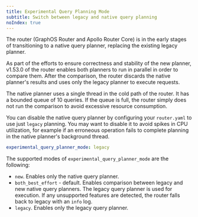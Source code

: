 ```yaml
---
title: Experimental Query Planning Mode 
subtitle: Switch between legacy and native query planning
noIndex: true
---
```


The router (GraphOS Router and Apollo Router Core) is in the early stages of
transitioning to a native query planner, replacing the existing legacy planner.

As part of the efforts to ensure correctness and stability of the new planner,
v1.53.0 of the router enables both planners to run in parallel in order to
compare them. After the comparison, the router discards the native planner's results and
uses only the legacy planner to execute requests.

The native planner uses a single thread in the cold path of the router. It has a
bounded queue of 10 queries. If the queue is full, the router simply does not run the
comparison to avoid excessive resource consumption.

You can disable the native query planner by configuring your `router.yaml` to use just
`legacy` planning. You may want to disable it to avoid spikes in CPU utilization, for
example if an erroneous operation fails to complete planning in the native planner's
background thread.

```yaml title="router.yaml
experimental_query_planner_mode: legacy
```

The supported modes of `experimental_query_planner_mode` are the following:
* `new`. Enables only the native query planner.
* `both_best_effort` - default. Enables comparison between legacy and new native
   query planners. The legacy query planner is used for execution. If any
   unsupported features are detected, the router falls back to legacy with an
   `info` log.
* `legacy`. Enables only the legacy query planner.
